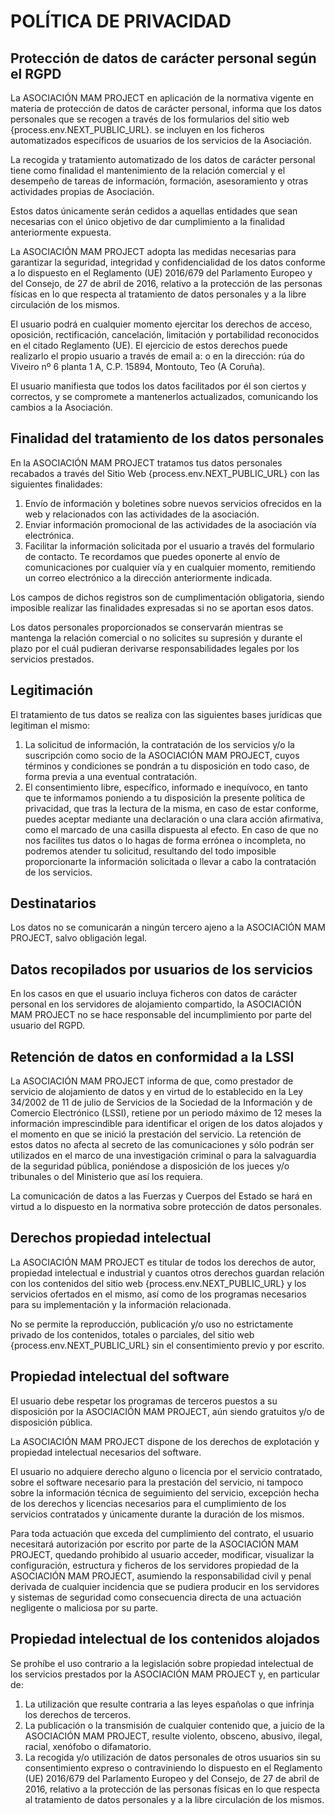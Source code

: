 
# POLÍTICA DE PRIVACIDAD

## Protección de datos de carácter personal según el RGPD

La ASOCIACIÓN MAM PROJECT en aplicación de la normativa vigente en materia de protección de datos de carácter personal,
informa que los datos personales que se recogen a través de los formularios del sitio web {process.env.NEXT_PUBLIC_URL}.
se incluyen en los ficheros automatizados específicos de usuarios de los servicios de la Asociación.

La recogida y tratamiento automatizado de los datos de carácter personal tiene como finalidad el mantenimiento de la
relación comercial y el desempeño de tareas de información, formación, asesoramiento y otras actividades propias de
Asociación.

Estos datos únicamente serán cedidos a aquellas entidades que sean necesarias con el único objetivo de dar cumplimiento
a la finalidad anteriormente expuesta.

La ASOCIACIÓN MAM PROJECT adopta las medidas necesarias para garantizar la seguridad, integridad y confidencialidad de
los datos conforme a lo dispuesto en el Reglamento (UE) 2016/679 del Parlamento Europeo y del Consejo, de 27 de abril
de 2016, relativo a la protección de las personas físicas en lo que respecta al tratamiento de datos personales y a la
libre circulación de los mismos.

El usuario podrá en cualquier momento ejercitar los derechos de acceso, oposición, rectificación, cancelación, limitación
y portabilidad reconocidos en el citado Reglamento (UE). El ejercicio de estos derechos puede realizarlo el propio
usuario a través de email a: <MailLink /> o en la dirección: rúa do Viveiro nº 6 planta 1 A, C.P. 15894, Montouto, Teo
(A Coruña).

El usuario manifiesta que todos los datos facilitados por él son ciertos y correctos, y se compromete a mantenerlos
actualizados, comunicando los cambios a la Asociación.

## Finalidad del tratamiento de los datos personales

En la ASOCIACIÓN MAM PROJECT tratamos tus datos personales recabados a través del Sitio Web {process.env.NEXT_PUBLIC_URL}
con las siguientes finalidades:

1. Envío de información y boletines sobre nuevos servicios ofrecidos en la web y relacionados con las actividades de la
   asociación.
2. Enviar información promocional de las actividades de la asociación vía electrónica.
3. Facilitar la información solicitada por el usuario a través del formulario de contacto.
   Te recordamos que puedes oponerte al envío de comunicaciones por cualquier vía y en cualquier momento,
   remitiendo un correo electrónico a la dirección anteriormente indicada.

Los campos de dichos registros son de cumplimentación obligatoria, siendo imposible realizar las finalidades expresadas
si no se aportan esos datos.

Los datos personales proporcionados se conservarán mientras se mantenga la relación comercial o no solicites su
supresión y durante el plazo por el cuál pudieran derivarse responsabilidades legales por los servicios prestados.

## Legitimación

El tratamiento de tus datos se realiza con las siguientes bases jurídicas que legitiman el mismo:

1. La solicitud de información, la contratación de los servicios y/o la suscripción como socio de la ASOCIACIÓN MAM
   PROJECT, cuyos términos y condiciones se pondrán a tu disposición en todo caso, de forma previa a una eventual
   contratación.
2. El consentimiento libre, específico, informado e inequívoco, en tanto que te informamos poniendo a tu disposición
   la presente política de privacidad, que tras la lectura de la misma, en caso de estar conforme, puedes aceptar
   mediante una declaración o una clara acción afirmativa, como el marcado de una casilla dispuesta al efecto.
   En caso de que no nos facilites tus datos o lo hagas de forma errónea o incompleta, no podremos atender tu solicitud,
   resultando del todo imposible proporcionarte la información solicitada o llevar a cabo la contratación de los
   servicios.

## Destinatarios

Los datos no se comunicarán a ningún tercero ajeno a la ASOCIACIÓN MAM PROJECT, salvo obligación legal.

## Datos recopilados por usuarios de los servicios

En los casos en que el usuario incluya ficheros con datos de carácter personal en los servidores de alojamiento
compartido, la ASOCIACIÓN MAM PROJECT no se hace responsable del incumplimiento por parte del usuario del RGPD.

## Retención de datos en conformidad a la LSSI

La ASOCIACIÓN MAM PROJECT informa de que, como prestador de servicio de alojamiento de datos y en virtud de lo
establecido en la Ley 34/2002 de 11 de julio de Servicios de la Sociedad de la Información y de Comercio Electrónico
(LSSI), retiene por un periodo máximo de 12 meses la información imprescindible para identificar el origen de los datos
alojados y el momento en que se inició la prestación del servicio. La retención de estos datos no afecta al secreto de
las comunicaciones y sólo podrán ser utilizados en el marco de una investigación criminal o para la salvaguardia de la
seguridad pública, poniéndose a disposición de los jueces y/o tribunales o del Ministerio que así los requiera.

La comunicación de datos a las Fuerzas y Cuerpos del Estado se hará en virtud a lo dispuesto en la normativa sobre
protección de datos personales.

## Derechos propiedad intelectual

La ASOCIACIÓN MAM PROJECT es titular de todos los derechos de autor, propiedad intelectual e industrial y cuantos
otros derechos guardan relación con los contenidos del sitio web {process.env.NEXT_PUBLIC_URL} y los servicios
ofertados en el mismo, así como de los programas necesarios para su implementación y la información relacionada.

No se permite la reproducción, publicación y/o uso no estrictamente privado de los contenidos, totales o parciales,
del sitio web {process.env.NEXT_PUBLIC_URL} sin el consentimiento previo y por escrito.

## Propiedad intelectual del software

El usuario debe respetar los programas de terceros puestos a su disposición por la ASOCIACIÓN MAM PROJECT, aún siendo
gratuitos y/o de disposición pública.

La ASOCIACIÓN MAM PROJECT dispone de los derechos de explotación y propiedad intelectual necesarios del software.

El usuario no adquiere derecho alguno o licencia por el servicio contratado, sobre el software necesario para la
prestación del servicio, ni tampoco sobre la información técnica de seguimiento del servicio, excepción hecha de los
derechos y licencias necesarios para el cumplimiento de los servicios contratados y únicamente durante la duración de
los mismos.

Para toda actuación que exceda del cumplimiento del contrato, el usuario necesitará autorización por escrito por parte
de la ASOCIACIÓN MAM PROJECT, quedando prohibido al usuario acceder, modificar, visualizar la configuración, estructura
y ficheros de los servidores propiedad de la ASOCIACIÓN MAM PROJECT, asumiendo la responsabilidad civil y penal derivada
de cualquier incidencia que se pudiera producir en los servidores y sistemas de seguridad como consecuencia directa de
una actuación negligente o maliciosa por su parte.

## Propiedad intelectual de los contenidos alojados

Se prohíbe el uso contrario a la legislación sobre propiedad intelectual de los servicios prestados por la ASOCIACIÓN
MAM PROJECT y, en particular de:

1. La utilización que resulte contraria a las leyes españolas o que infrinja los derechos de terceros.
2. La publicación o la transmisión de cualquier contenido que, a juicio de la ASOCIACIÓN MAM PROJECT, resulte violento,
   obsceno, abusivo, ilegal, racial, xenófobo o difamatorio.
3. La recogida y/o utilización de datos personales de otros usuarios sin su consentimiento expreso o contraviniendo lo
   dispuesto en el Reglamento (UE) 2016/679 del Parlamento Europeo y del Consejo, de 27 de abril de 2016, relativo a la
   protección de las personas físicas en lo que respecta al tratamiento de datos personales y a la libre circulación
   de los mismos.
